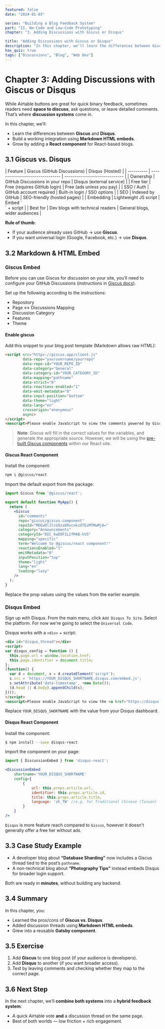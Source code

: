 ```yaml
---
featured: false
date: "2024-01-03"

series: "Building a Blog Feedback System"
part: "II. No-Code and Low-Code Prototyping"
chapter: "3. Adding Discussions with Giscus or Disqus"

title: "Adding Discussions with Giscus or Disqus"
description: "In this chapter, we’ll learn the differences between Giscus and Disqus, add adding them to a blog."
has_quiz: true
tags: ["Discussions", "Blog", "Web Dev"]
---
```


# Chapter 3: Adding Discussions with Giscus or Disqus

While Airtable buttons are great for quick binary feedback, sometimes readers need **space to discuss**, ask questions, or leave detailed comments. That’s where **discussion systems** come in.

In this chapter, we’ll:

* Learn the differences between **Giscus** and **Disqus**.
* Build a working integration using **Markdown HTML embeds**.
* Grow by adding a **React component** for React-based blogs.

## 3.1 Giscus vs. Disqus

<MdxTable>
| Feature    | Giscus (GitHub Discussions)      | Disqus (Hosted)                |
| ---------- | -------------------------------- | ------------------------------ |
| Ownership  | GitHub Discussions in your repo  | Disqus (external service)      |
| Free tier  | Free (requires GitHub login)     | Free (ads unless you pay)      |
| SSO / Auth | GitHub account required          | Built-in login / SSO options   |
| SEO        | Indexed by GitHub                | SEO-friendly (hosted pages)    |
| Embedding  | Lightweight JS script            | Embed `<div>` + script         |
| Best for   | Dev blogs with technical readers | General blogs, wider audiences |
</MdxTable>

**Rule of thumb:**

* If your audience already uses GitHub → use **Giscus**.
* If you want universal login (Google, Facebook, etc.) → use **Disqus**.

## 3.2 Markdown & HTML Embed

### Giscus Embed

Before you can use Giscus for discussion on your site, you’ll need to configure your GitHub Discussions (instructions in <a href="https://giscus.app/" target="_blank">Giscus docs</a>).

Set up the following according to the instructions:
- Repository
- Page ↔️ Discussions Mapping
- Discussion Category
- Features
- Theme

#### Enable giscus

Add this snippet to your blog post template (Markdown allows raw HTML):

```html
<script src="https://giscus.app/client.js"
        data-repo="yourusername/yourrepo"
        data-repo-id="YOUR_REPO_ID"
        data-category="General"
        data-category-id="YOUR_CATEGORY_ID"
        data-mapping="pathname"
        data-strict="0"
        data-reactions-enabled="1"
        data-emit-metadata="0"
        data-input-position="bottom"
        data-theme="light"
        data-lang="en"
        crossorigin="anonymous"
        async>
</script>
<noscript>Please enable JavaScript to view the comments powered by Giscus.</noscript>
```

> **Note**: Giscus will fill in the correct values for the variables, and generate the appropriate source. However, we will be using the <a href="https://github.com/giscus/giscus-component" target="_blank">pre-built Giscus components</a> within our React site.

#### Giscus React Component

Install the component:

```bash
npm i @giscus/react
```

Import the default export from the package:

```jsx
import Giscus from '@giscus/react';

export default function MyApp() {
  return (
    <Giscus
      id="comments"
      repo="giscus/giscus-component"
      repoId="MDEwOlJlcG9zaXRvcnkzOTEzMTMwMjA="
      category="Announcements"
      categoryId="DIC_kwDOF1L2fM4B-hVS"
      mapping="specific"
      term="Welcome to @giscus/react component!"
      reactionsEnabled="1"
      emitMetadata="0"
      inputPosition="top"
      theme="light"
      lang="en"
      loading="lazy"
    />
  );
}
```

Replace the prop values using the values from the earlier example.

### Disqus Embed

Sign up with Disqus. From the main menu, click `Add Disqus To Site`. Select the platform. For now we're going to select the `Universal Code`.

Disqus works with a `<div>` + script:

```html
<div id="disqus_thread"></div>
<script>
var disqus_config = function () {
  this.page.url = window.location.href;
  this.page.identifier = document.title;
};
(function() {
  var d = document, s = d.createElement('script');
  s.src = 'https://YOUR_DISQUS_SHORTNAME.disqus.com/embed.js';
  s.setAttribute('data-timestamp', +new Date());
  (d.head || d.body).appendChild(s);
})();
</script>
<noscript>Please enable JavaScript to view the <a href="https://disqus.com/?ref_noscript">comments powered by Disqus.</a></noscript>
```

Replace `YOUR_DISQUS_SHORTNAME` with the value from your Disqus dashboard.

#### Disqus React Component

Install the component:

```bash
$ npm install --save disqus-react
```

Import the component on your page:

```jsx
import { DiscussionEmbed } from 'disqus-react';

<DiscussionEmbed
    shortname='YOUR_DISQUS_SHORTNAME'
    config={
        {
            url: this.props.article.url,
            identifier: this.props.article.id,
            title: this.props.article.title,
            language: 'zh_TW' //e.g. for Traditional Chinese (Taiwan)
        }
    }
/>
```

`Disqus` is more feature reach compared to `Giscus`, however it doesn't generally offer a free tier without ads.

## 3.3 Case Study Example

* A developer blog about **“Database Sharding”** now includes a Giscus thread tied to the post’s `pathname`.
* A non-technical blog about **“Photography Tips”** instead embeds Disqus for broader login support.

Both are ready in **minutes**, without building any backend.

## 3.4 Summary

In this chapter, you:

* Learned the pros/cons of **Giscus vs. Disqus**.
* Added discussion threads using **Markdown HTML embeds**.
* Grew into a reusable **Gatsby component**.

## 3.5 Exercise

1. Add **Giscus** to one blog post (if your audience is developers).
2. Add **Disqus** to another (if you want broader access).
3. Test by leaving comments and checking whether they map to the correct page.

## 3.6 Next Step

In the next chapter, we’ll **combine both systems** into a **hybrid feedback system**:

* A quick Airtable vote **and** a discussion thread on the same page.
* Best of both worlds — low friction + rich engagement.

